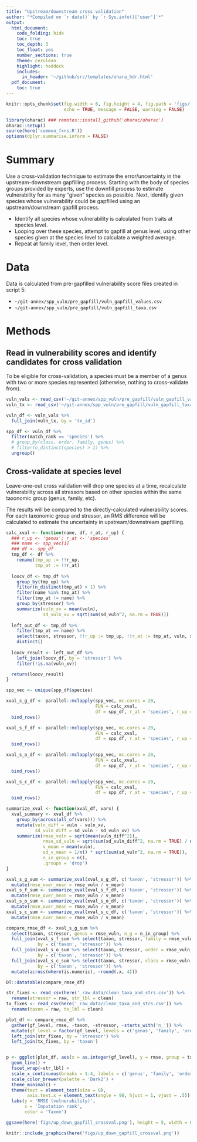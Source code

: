 ```yaml
---
title: "Upstream/downstream cross validation"
author: "*Compiled on `r date()` by `r Sys.info()['user']`*"
output: 
  html_document:
    code_folding: hide
    toc: true
    toc_depth: 3
    toc_float: yes
    number_sections: true
    theme: cerulean
    highlight: haddock
    includes: 
      in_header: '~/github/src/templates/ohara_hdr.html'
  pdf_document:
    toc: true
---
```


``` r

knitr::opts_chunk$set(fig.width = 6, fig.height = 4, fig.path = 'figs/',
                      echo = TRUE, message = FALSE, warning = FALSE)

library(oharac) ### remotes::install_github('oharac/oharac')
oharac::setup()
source(here('common_fxns.R'))
options(dplyr.summarise.inform = FALSE) 
```

# Summary

Use a cross-validation technique to estimate the error/uncertainty in the upstream-downstream gapfilling process.  Starting with the body of species groups provided by experts, use the downfill process to estimate vulnerability for as many "given" species as possible.  Next, identify given species whose vulnerability could be gapfilled using an upstream/downstream gapfill process.  

* Identify all species whose vulnerability is calculated from traits at species level.
* Looping over these species, attempt to gapfill at genus level, using other species given at the species level to calculate a weighted average.
* Repeat at family level, then order level.


# Data

Data is calculated from pre-gapfilled vulnerability score files created in script 5:

* `~/git-annex/spp_vuln/pre_gapfill/vuln_gapfill_values.csv`
* `~/git-annex/spp_vuln/pre_gapfill/vuln_gapfill_taxa.csv`

# Methods

## Read in vulnerability scores and identify candidates for cross validation

To be eligible for cross-validation, a species must be a member of a genus with two or more species represented (otherwise, nothing to cross-validate from).  

```r
vuln_vals <- read_csv('~/git-annex/spp_vuln/pre_gapfill/vuln_gapfill_values.csv')
vuln_tx <- read_csv('~/git-annex/spp_vuln/pre_gapfill/vuln_gapfill_taxa.csv')

vuln_df <- vuln_vals %>%
  full_join(vuln_tx, by = 'tx_id')

spp_df <- vuln_df %>%
  filter(match_rank == 'species') %>%
  # group_by(class, order, family, genus) %>%
  # filter(n_distinct(species) > 1) %>%
  ungroup()

```

## Cross-validate at species level

Leave-one-out cross validation will drop one species at a time, recalculate vulnerability across all stressors based on other species within the same taxonomic group (genus, family, etc).

The results will be compared to the directly-calculated vulnerability scores.  For each taxonomic group and stressor, an RMS difference will be calculated to estimate the uncertainty in upstream/downstream gapfilling.

```r

calc_xval <- function(name, df, r_at, r_up) {
  ### r_up <- 'genus'; r_at <- 'species'
  ### name <- spp_vec[1]
  ### df <- spp_df
  tmp_df <- df %>%
    rename(tmp_up := !!r_up,
           tmp_at := !!r_at)
  
  loocv_df <- tmp_df %>%
    group_by(tmp_up) %>%
    filter(n_distinct(tmp_at) > 1) %>%
    filter(name %in% tmp_at) %>%
    filter(tmp_at != name) %>%
    group_by(stressor) %>%
    summarize(vuln_xv = mean(vuln),
              sd_vuln_xv = sqrt(sum(sd_vuln^2, na.rm = TRUE)))
  
  left_out_df <- tmp_df %>%
    filter(tmp_at == name) %>%
    select(taxon, stressor, !!r_up := tmp_up, !!r_at := tmp_at, vuln, sd_vuln) %>%
    distinct()
  
  loocv_result <- left_out_df %>%
    left_join(loocv_df, by = 'stressor') %>%
    filter(!is.na(vuln_xv))

  return(loocv_result)
}

```

```r

spp_vec <- unique(spp_df$species)

xval_s_g_df <- parallel::mclapply(spp_vec, mc.cores = 20,
                                  FUN = calc_xval, 
                                  df = spp_df, r_at = 'species', r_up = 'genus') %>%
  bind_rows()

xval_s_f_df <- parallel::mclapply(spp_vec, mc.cores = 20,
                                  FUN = calc_xval, 
                                  df = spp_df, r_at = 'species', r_up = 'family') %>%
  bind_rows()

xval_s_o_df <- parallel::mclapply(spp_vec, mc.cores = 20,
                                  FUN = calc_xval, 
                                  df = spp_df, r_at = 'species', r_up = 'order') %>%
  bind_rows()

xval_s_c_df <- parallel::mclapply(spp_vec, mc.cores = 20,
                                  FUN = calc_xval, 
                                  df = spp_df, r_at = 'species', r_up = 'class') %>%
  bind_rows()

```

```r
summarize_xval <- function(xval_df, vars) {
  xval_summary <- xval_df %>%
    group_by(across(all_of(vars))) %>%
    mutate(vuln_diff = vuln - vuln_xv,
           sd_vuln_diff = sd_vuln - sd_vuln_xv) %>%
    summarize(rmse_vuln = sqrt(mean(vuln_diff^2)),
              rmse_sd_vuln = sqrt(sum(sd_vuln_diff^2, na.rm = TRUE) / n()),
              v_mean = mean(vuln),
              sd_v_mean = 1/n() * sqrt(sum(sd_vuln^2, na.rm = TRUE)),
              n_in_group = n(),
              .groups = 'drop')
}

xval_s_g_sum <- summarize_xval(xval_s_g_df, c('taxon', 'stressor')) %>%
  mutate(rmse_over_mean = rmse_vuln / v_mean)
xval_s_f_sum <- summarize_xval(xval_s_f_df, c('taxon', 'stressor')) %>%
  mutate(rmse_over_mean = rmse_vuln / v_mean)
xval_s_o_sum <- summarize_xval(xval_s_o_df, c('taxon', 'stressor')) %>%
  mutate(rmse_over_mean = rmse_vuln / v_mean)
xval_s_c_sum <- summarize_xval(xval_s_c_df, c('taxon', 'stressor')) %>%
  mutate(rmse_over_mean = rmse_vuln / v_mean)
```

``` r
compare_rmse_df <- xval_s_g_sum %>%
  select(taxon, stressor, genus = rmse_vuln, n_g = n_in_group) %>%
  full_join(xval_s_f_sum %>% select(taxon, stressor, family = rmse_vuln, n_f = n_in_group), 
            by = c('taxon', 'stressor')) %>%
  full_join(xval_s_o_sum %>% select(taxon, stressor, order = rmse_vuln, n_o = n_in_group), 
            by = c('taxon', 'stressor')) %>%
  full_join(xval_s_c_sum %>% select(taxon, stressor, class = rmse_vuln, n_c = n_in_group), 
            by = c('taxon', 'stressor')) %>%
  mutate(across(where(is.numeric), ~round(.x, 4)))

DT::datatable(compare_rmse_df)

str_fixes <- read_csv(here('_raw_data/clean_taxa_and_strs.csv')) %>%
  rename(stressor = raw, str_lbl = clean)
tx_fixes <- read_csv(here('_raw_data/clean_taxa_and_strs.csv')) %>%
  rename(taxon = raw, tx_lbl = clean)

plot_df <- compare_rmse_df %>%
  gather(gf_level, rmse, -taxon, -stressor, -starts_with('n_')) %>%
  mutate(gf_level = factor(gf_level, levels = c('genus', 'family', 'order', 'class'))) %>%
  left_join(str_fixes, by = 'stressor') %>%
  left_join(tx_fixes, by = 'taxon')


p <- ggplot(plot_df, aes(x = as.integer(gf_level), y = rmse, group = tx_lbl, color = tx_lbl)) +
  geom_line() +
  facet_wrap(~str_lbl) +
  scale_x_continuous(breaks = 1:4, labels = c('genus', 'family', 'order', 'class')) +
  scale_color_brewer(palette = 'Dark2') +
  theme_minimal() +
  theme(text = element_text(size = 8),
        axis.text.x = element_text(angle = 90, hjust = 1, vjust = .5)) +
  labs(y = 'RMSE (vulnerability)',
       x = 'Imputation rank',
       color = 'Taxon')

ggsave(here('figs/up_down_gapfill_crossval.png'), height = 5, width = 6, dpi = 300)

knitr::include_graphics(here('figs/up_down_gapfill_crossval.png'))
```

